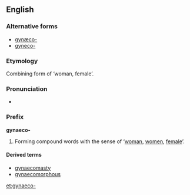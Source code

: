 ==English==

===Alternative forms===
* [[gynæco-]]
* [[gyneco-]]

===Etymology===
Combining form of {{etyl|grc}} {{term|lang=grc|γυνή}} ‘woman, female’.

===Pronunciation===
* {{IPA|/ˌɡaɪnɪkə/|/ˌdʒaɪnɪkə/}}

===Prefix===
'''gynaeco-'''

# Forming compound words with the sense of ‘[[woman]], [[women]], [[female]]’.

====Derived terms====
* [[gynaecomasty]]
* [[gynaecomorphous]]

[[et:gynaeco-]]